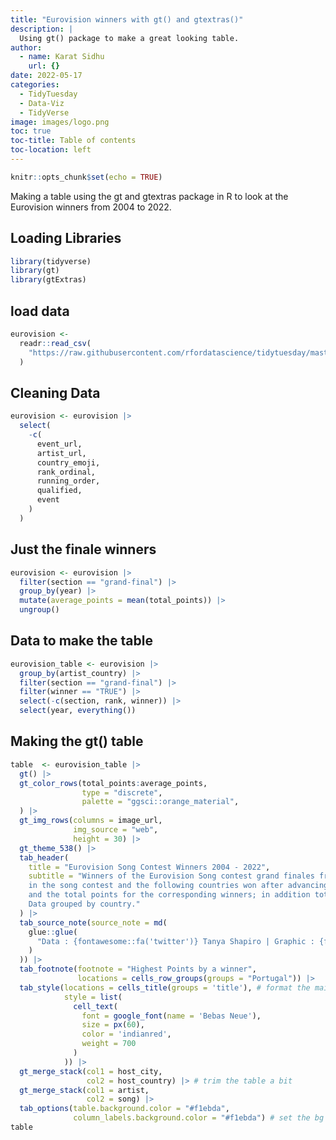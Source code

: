 ```yaml
---
title: "Eurovision winners with gt() and gtextras()"
description: |
  Using gt() package to make a great looking table.
author:
  - name: Karat Sidhu
    url: {}
date: 2022-05-17
categories:
  - TidyTuesday
  - Data-Viz
  - TidyVerse
image: images/logo.png
toc: true
toc-title: Table of contents
toc-location: left
---
```



```r
knitr::opts_chunk$set(echo = TRUE)
```


Making a table using the gt and gtextras package in R to look at the Eurovision winners from 2004 to 2022.

## Loading Libraries

```r
library(tidyverse)
library(gt)
library(gtExtras)

```


## load data

```r
eurovision <-
  readr::read_csv(
    "https://raw.githubusercontent.com/rfordatascience/tidytuesday/master/data/2022/2022-05-17/eurovision.csv"
  )


```


## Cleaning Data

```r

eurovision <- eurovision |>
  select(
    -c(
      event_url,
      artist_url,
      country_emoji,
      rank_ordinal,
      running_order,
      qualified,
      event
    )
  )

```


## Just the finale winners

```r

eurovision <- eurovision |>
  filter(section == "grand-final") |>
  group_by(year) |>
  mutate(average_points = mean(total_points)) |>
  ungroup()
```

## Data to make the table

```r
eurovision_table <- eurovision |>
  group_by(artist_country) |>
  filter(section == "grand-final") |>
  filter(winner == "TRUE") |>
  select(-c(section, rank, winner)) |>
  select(year, everything())

```


## Making the gt() table

```r

table  <- eurovision_table |>
  gt() |>
  gt_color_rows(total_points:average_points,
                type = "discrete",
                palette = "ggsci::orange_material",
  ) |>
  gt_img_rows(columns = image_url,
              img_source = "web",
              height = 30) |>
  gt_theme_538() |>
  tab_header(
    title = "Eurovision Song Contest Winners 2004 - 2022",
    subtitle = "Winners of the Eurovision Song contest grand finales from 2004 to 2022. An average of 26 countries participated
    in the song contest and the following countries won after advancing to the final rounds. The table details the winning artists
    and the total points for the corresponding winners; in addition total scores for each winner and the average score for that year.
    Data grouped by country."
  ) |>
  tab_source_note(source_note = md(
    glue::glue(
      "Data : {fontawesome::fa('twitter')} Tanya Shapiro | Graphic : {fontawesome::fa('github')} github.com/SidhuK"
    )
  )) |>
  tab_footnote(footnote = "Highest Points by a winner",
               locations = cells_row_groups(groups = "Portugal")) |>
  tab_style(locations = cells_title(groups = 'title'), # format the main title
            style = list(
              cell_text(
                font = google_font(name = 'Bebas Neue'),
                size = px(60),
                color = 'indianred',
                weight = 700
              )
            )) |>
  gt_merge_stack(col1 = host_city,
                 col2 = host_country) |> # trim the table a bit
  gt_merge_stack(col1 = artist,
                 col2 = song) |>
  tab_options(table.background.color = "#f1ebda",
              column_labels.background.color = "#f1ebda") # set the bg color
table

```


